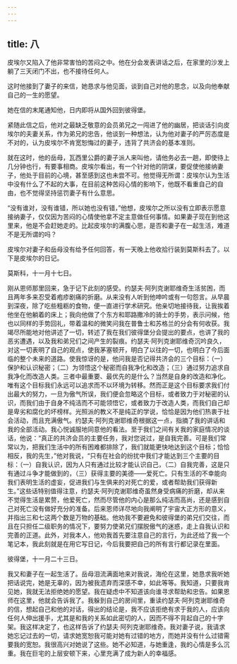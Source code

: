 ```yaml
---
---
---
```

title: 八
---



皮埃尔又陷入了他非常害怕的苦闷之中。他在分会发表讲话之后，在家里的沙发上躺了三天闭门不出，也不接待任何人。

这时他接到了妻子的来信，她恳求与他见面，谈到自己对他的思念，以及向他奉献自己的一生的愿望。

她在信的末尾通知他，日内即将从国外回到彼得堡。

紧随此信之后，他对之最缺乏敬意的会员弟兄之一闯进了他的幽居，把谈话引向皮埃尔的夫妻关系，作为弟兄的忠告，他谈到一种想法，认为他对妻子的严厉态度是不对的，认为皮埃尔不肯宽恕悔过的妻子，违背了共济会的基本准则。

就在这时，他的岳母，瓦西里公爵的妻子派人来叫他，请他务必去一趟，即使待上几分钟也行，有要事相商。皮埃尔看出，有一个针对他的阴谋，要促使他接纳妻子，他处于目前的心境，甚至感到这也未尝不可。他觉得无所谓：皮埃尔认为生活中没有什么了不起的大事，在目前这种苦闷心情的影响下，他既不看重自己的自由，也不觉得坚持惩罚妻子有什么意思。

“没有谁对，没有谁错，所以她也没有错，”他想，皮埃尔之所以没有立即表示愿意接纳妻子，仅仅因为苦闷的心情使他拿不定主意做任何事情。如果妻子现在到他这里来，他是不会赶她走的。比起皮埃尔的满腹心思，是否和妻子在一起生活，难道不是无所谓的吗？

皮埃尔对妻子和岳母没有给予任何回答，有一天晚上他收拾行装到莫斯科去了。以下是皮埃尔的日记。

莫斯科，十一月十七日。

刚从恩师那里回来，急于记下此刻的感受。约瑟夫·阿列克谢耶维奇生活贫困，而且两年多来忍受着疱疹剧痛的折磨。从来没有人听到他呻吟或有一句怨言。从早晨到深夜，除了吃些粗粝的食物，便一直进行学术研究。他亲切地接待我，让我挨着他坐在他躺着的床上；我向他做了个东方和耶路撒冷的骑士的手势，表示问候，他也以同样的手势回礼，带着温和的微笑问我在普鲁士和苏格兰的分会有何收获。我竭尽所能地对他讲述了一切，转述了我在我们彼得堡分会提出的要点，也讲了我的恶劣遭遇，以及我和弟兄们之间产生的裂痕。约瑟夫·阿列克谢耶维奇沉吟良久，对这一切表明了自己的观点，使我茅塞顿开，明白了以往的一切，也明白了今后面临的整个未来的道路。使我惊讶的是，他问我是否记得共济会的三个目标：（一）保护和认识秘密；（二）为领悟这个秘密而自我净化和改造；（三）通过努力追求自我净化而改造人类。三者中最重要、最优先的是什么？当然是自身的改造和净化。唯有这个目标我们永远可以追求而不以环境为转移。然而正是这个目标要求我们付出最大的努力，一旦为傲气所误，我们便会忽略这个目标，或者致力于对秘密的认识，而我们由于自身不纯洁而不可能领悟它，或者致力于改造人类，而我们自己却是卑劣和腐化的坏榜样。光照派的教义不是纯正的学说，恰恰是因为他们热衷于社会活动，而且充满傲气。约瑟夫·阿列克谢耶维奇根据这一点，指摘了我的讲话和我的全部活动。我心悦诚服地同意他的看法。至于我们之间有关我的家庭情况的谈话，他说：“真正的共济会员的主要任务，我对您说过，是自我完善。可是我们常常以为，把我们生活中的所有困难都排除了，我们就能更快地达到这个目标；恰恰相反，我的先生，”他对我说，“只有在社会的纷扰中我们才能达到三个主要的目标：（一）自我认识，因为人只有通过比较才能认识自己，（二）自我完善，这是只有通过斗争才能做到的，（三）获得主要的美德——爱死亡。只有生活的不幸能向我们表明生活的虚妄，促进我们与生俱来的对死亡的爱，或者帮助我们获得新生。”这些话特别值得注意，约瑟夫·阿列克谢耶维奇虽然身受病痛的折磨，却从来不觉得生活是累赘，他爱死亡，然而尽管他的内心是那么纯洁而高尚，还是感到自己对死亡没有做好充分的准备。后来恩师详尽地向我阐明了宇宙大正方形的意义，并指出三和七这两个数是万物的基础。他劝我不要避免和彼得堡的弟兄们交往，而且在只担任二级职务的情况下，要努力使弟兄们摆脱傲气的迷惑，走上自我认识和完善的正道。此外，对我本人，他劝我首先要注意自己的言行，为此还给了我一个笔记本，我此刻就是在用它写日记，今后我要把自己的所有言行都记录在里面。

彼得堡，十一月二十三日。

我又和妻子在一起生活了。岳母泪流满面地来对我说，海伦在这里，她恳求我听她把话说完，她是无辜的，因为被我遗弃而深感不幸，如此等等。我知道，只要我肯见她，我就无法拒绝她的愿望。我在疑虑中不知道该向谁寻求帮助和忠告。如果恩师在这里，他就会告诉我了。我躲到自己的房间里，重读约瑟夫·阿列克谢耶维奇的信，想起自己和他的对话，得出的结论是，我不应该拒绝有求于我的人，应该向任何人伸出援手，尤其是和我的关系如此密切的人，因而不得不背起自己的十字架。我这样决定了，也这样告诉了约瑟夫·阿列克谢耶维奇。我对妻子说，我请求她忘记过去的一切，请求她宽恕我可能对她有过错的地方，而她并没有什么过错需要我的宽恕。我很高兴对她说了这些。她不必知道，与她重逢，我的心情是多么沉重。我在巨宅的上层安顿下来，心里充满了成为新人的幸福感。